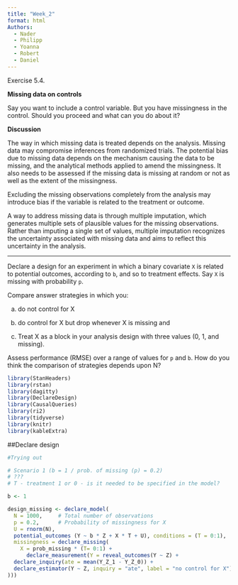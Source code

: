 ---
title: "Week_2"
format: html
Authors:
  - Nader
  - Philipp
  - Yoanna
  - Robert
  - Daniel
---

Exercise 5.4.

**Missing data on controls**

Say you want to include a control variable. But you have missingness in the control. Should you proceed and what can you do about it?

**Discussion**

The way in which missing data is treated depends on the analysis. Missing data may compromise inferences from randomized trials. The potential bias due to missing data depends on the mechanism causing the data to be missing, and the analytical methods applied to amend the missingness. It also needs to be assessed if the missing data is missing at random or not as well as the extent of the missingness.

Excluding the missing observations completely from the analysis may introduce bias if the variable is related to the treatment or outcome.

A way to address missing data is through multiple imputation, which generates multiple sets of plausible values for the missing observations. Rather than imputing a single set of values, multiple imputation recognizes the uncertainty associated with missing data and aims to reflect this uncertainty in the analysis.

------------------------------------------------------------------------

Declare a design for an experiment in which a binary covariate `X` is related to potential outcomes, according to `b`, and so to treatment effects. Say `X` is missing with probability `p`.

Compare answer strategies in which you:

a.  do not control for X

b.  do control for X but drop whenever X is missing and

c.  Treat X as a block in your analysis design with three values (0, 1, and missing).

Assess performance (RMSE) over a range of values for `p` and `b`. How do you think the comparison of strategies depends upon N?

```{r}
library(StanHeaders)
library(rstan)
library(dagitty)
library(DeclareDesign)
library(CausalQueries)
library(ri2)
library(tidyverse)
library(knitr)
library(kableExtra)
```

##Declare design

```{r}

#Trying out 

# Scenario 1 (b = 1 / prob. of missing (p) = 0.2)
# ???
# T - treatment 1 or 0 - is it needed to be specified in the model?

b <- 1

design_missing <- declare_model(
  N = 1000,     # Total number of observations
  p = 0.2,      # Probability of missingness for X
  U = rnorm(N),
  potential_outcomes (Y ~ b * Z + X * T + U), conditions = (T = 0:1),
  missingness = declare_missing(
    X = prob_missing * (T= 0:1) +
      declare_measurement(Y = reveal_outcomes(Y ~ Z) +
  declare_inquiry(ate = mean(Y_Z_1 - Y_Z_0)) +
  declare_estimator(Y ~ Z, inquiry = "ate", label = "no control for X") 
)))
 
```
